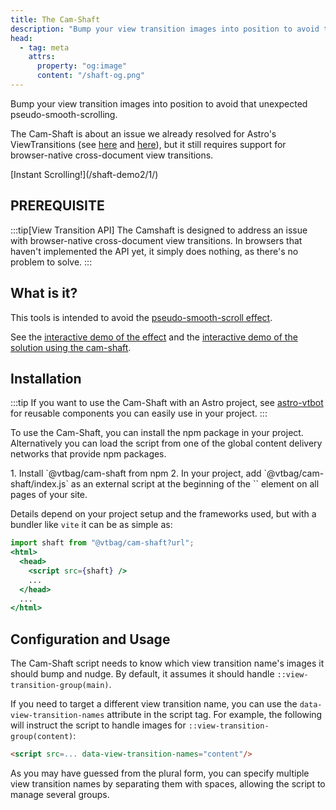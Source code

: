 ```yaml
---
title: The Cam-Shaft
description: "Bump your view transition images into position to avoid that unexpected pseudo-smooth-scrolling."
head:
  - tag: meta
    attrs:
      property: "og:image"
      content: "/shaft-og.png"
---
```


<Logo alt="The Cam-Shaft" image={shaft}>
Bump your view transition images into position to avoid that unexpected pseudo-smooth-scrolling.

The Cam-Shaft is about an issue we already resolved for Astro's ViewTransitions (see [here](https://events-3bg.pages.dev/jotter/starlight/inner-workings/transitions/#the-pseudo-scrolling-main-area) and [here](https://events-3bg.pages.dev/library/PageOffset/)), but it still requires support for browser-native cross-document view transitions.

</Logo>
<CTA>[Instant Scrolling!](/shaft-demo2/1/)</CTA>

## PREREQUISITE

:::tip[View Transition API]
The Camshaft is designed to address an issue with browser-native cross-document view transitions. In browsers that haven't implemented the API yet, it simply does nothing, as there's no problem to solve.
:::


## What is it?

This tools is intended to avoid the [pseudo-smooth-scroll effect](/tips/pseudo-smooth-scrolling/).

See the [interactive demo of the effect](/shaft-demo/1/) and the [interactive demo of the solution using the cam-shaft](/shaft-demo2/1/).


## Installation
:::tip
If you want to use the Cam-Shaft with an Astro project, see [astro-vtbot](https://events-3bg.pages.dev/library/CamShaft/) for reusable components you can easily use in your project.
:::

To use the Cam-Shaft, you can install the npm package in your project. Alternatively you can load the script from one of the global content delivery networks that provide npm packages.

<Steps>
1. Install `@vtbag/cam-shaft from npm
2. In your project, add `@vtbag/cam-shaft/index.js` as an external script at the beginning of the `<head>` element on all pages of your site.
</Steps>

Details depend on your project setup and the frameworks used, but with a bundler like `vite` it can be as simple as:

```jsx
import shaft from "@vtbag/cam-shaft?url";
<html>
  <head>
    <script src={shaft} />
    ...
  </head>
  ...
</html>
```

## Configuration and Usage

The Cam-Shaft script needs to know which view transition name's images it should bump and nudge. By default, it assumes it should handle `::view-transition-group(main)`.

If you need to target a different view transition name, you can use the `data-view-transition-names` attribute in the script tag. For example, the following will instruct the script to handle images for `::view-transition-group(content)`:

```html
<script src=... data-view-transition-names="content"/>
```

As you may have guessed from the plural form, you can specify multiple view transition names by separating them with spaces, allowing the script to manage several groups.

